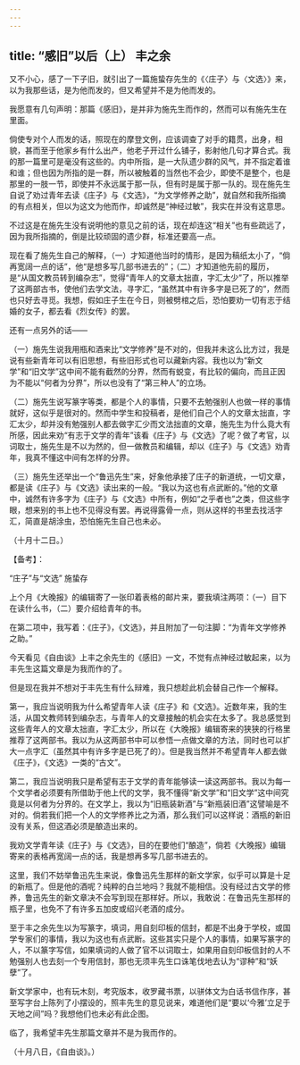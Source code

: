 ```yaml
---
---
---
```

title: “感旧”以后（上） 丰之余
---



又不小心，感了一下子旧，就引出了一篇施蛰存先生的《〈庄子〉与〈文选〉》来，以为我那些话，是为他而发的，但又希望并不是为他而发的。

我愿意有几句声明：那篇《感旧》，是并非为施先生而作的，然而可以有施先生在里面。

倘使专对个人而发的话，照现在的摩登文例，应该调查了对手的籍贯，出身，相貌，甚而至于他家乡有什么出产，他老子开过什么铺子，影射他几句才算合式。我的那一篇里可是毫没有这些的。内中所指，是一大队遗少群的风气，并不指定着谁和谁；但也因为所指的是一群，所以被触着的当然也不会少，即使不是整个，也是那里的一肢一节，即使并不永远属于那一队，但有时是属于那一队的。现在施先生自说了劝过青年去读《庄子》与《文选》，“为文学修养之助”，就自然和我所指摘的有点相关，但以为这文为他而作，却诚然是“神经过敏”，我实在并没有这意思。

不过这是在施先生没有说明他的意见之前的话，现在却连这“相关”也有些疏远了，因为我所指摘的，倒是比较顽固的遗少群，标准还要高一点。

现在看了施先生自己的解释，（一）才知道他当时的情形，是因为稿纸太小了，“倘再宽阔一点的话”，他“是想多写几部书进去的”；（二）才知道他先前的履历，是“从国文教员转到编杂志”，觉得“青年人的文章太拙直，字汇太少”了，所以推举了这两部古书，使他们去学文法，寻字汇，“虽然其中有许多字是已死了的”，然而也只好去寻觅。我想，假如庄子生在今日，则被劈棺之后，恐怕要劝一切有志于结婚的女子，都去看《烈女传》的罢。

还有一点另外的话——

（一）施先生说我用瓶和酒来比“文学修养”是不对的，但我并未这么比方过，我是说有些新青年可以有旧思想，有些旧形式也可以藏新内容。我也以为“新文学”和“旧文学”这中间不能有截然的分界，然而有蜕变，有比较的偏向，而且正因为不能以“何者为分界”，所以也没有了“第三种人”的立场。

（二）施先生说写篆字等类，都是个人的事情，只要不去勉强别人也做一样的事情就好，这似乎是很对的。然而中学生和投稿者，是他们自己个人的文章太拙直，字汇太少，却并没有勉强别人都去做字汇少而文法拙直的文章，施先生为什么竟大有所感，因此来劝“有志于文学的青年”该看《庄子》与《文选》了呢？做了考官，以词取士，施先生是不以为然的，但一做教员和编辑，却以《庄子》与《文选》劝青年，我真不懂这中间有怎样的分界。

（三）施先生还举出一个“鲁迅先生”来，好象他承接了庄子的新道统，一切文章，都是读《庄子》与《文选》读出来的一般。“我以为这也有点武断的。”他的文章中，诚然有许多字为《庄子》与《文选》中所有，例如“之乎者也”之类，但这些字眼，想来别的书上也不见得没有罢。再说得露骨一点，则从这样的书里去找活字汇，简直是胡涂虫，恐怕施先生自己也未必。

（十月十二日。）

【备考】：

“庄子”与“文选” 施蛰存

上个月《大晚报》的编辑寄了一张印着表格的邮片来，要我填注两项：（一）目下在读什么书，（二）要介绍给青年的书。

在第二项中，我写着：《庄子》，《文选》，并且附加了一句注脚：“为青年文学修养之助。”

今天看见《自由谈》上丰之余先生的《感旧》一文，不觉有点神经过敏起来，以为丰先生这篇文章是为我而作的了。

但是现在我并不想对于丰先生有什么辩难，我只想趁此机会替自己作一个解释。

第一，我应当说明我为什么希望青年人读《庄子》和《文选》。近数年来，我的生活，从国文教师转到编杂志，与青年人的文章接触的机会实在太多了。我总感觉到这些青年人的文章太拙直，字汇太少，所以在《大晚报》编辑寄来的狭狭的行格里推荐了这两部书。我以为从这两部书中可以参悟一点做文章的方法，同时也可以扩大一点字汇（虽然其中有许多字是已死了的）。但是我当然并不希望青年人都去做《庄子》，《文选》一类的“古文”。

第二，我应当说明我只是希望有志于文学的青年能够读一读这两部书。我以为每一个文学者必须要有所借助于他上代的文学，我不懂得“新文学”和“旧文学”这中间究竟是以何者为分界的。在文学上，我以为“旧瓶装新酒”与“新瓶装旧酒”这譬喻是不对的。倘若我们把一个人的文学修养比之为酒，那么我们可以这样说：酒瓶的新旧没有关系，但这酒必须是酿造出来的。

我劝文学青年读《庄子》与《文选》，目的在要他们“酿造”，倘若《大晚报》编辑寄来的表格再宽阔一点的话，我是想再多写几部书进去的。

这里，我们不妨举鲁迅先生来说，像鲁迅先生那样的新文学家，似乎可以算是十足的新瓶了。但是他的酒呢？纯粹的白兰地吗？我就不能相信。没有经过古文学的修养，鲁迅先生的新文章决不会写到现在那样好。所以，我敢说：在鲁迅先生那样的瓶子里，也免不了有许多五加皮或绍兴老酒的成分。

至于丰之余先生以为写篆字，填词，用自刻印板的信封，都是不出身于学校，或国学专家们的事情，我以为这也有点武断。这些其实只是个人的事情，如果写篆字的人，不以篆字写信，如果填词的人做了官不以词取士，如果用自刻印板信封的人不勉强别人也去刻一个专用信封，那也无须丰先生口诛笔伐地去认为“谬种”和“妖孽”了。

新文学家中，也有玩木刻，考究版本，收罗藏书票，以骈体文为白话书信作序，甚至写字台上陈列了小摆设的，照丰先生的意见说来，难道他们是“要以‘今雅’立足于天地之间”吗？我想他们也未必有此企图。

临了，我希望丰先生那篇文章并不是为我而作的。

（十月八日，《自由谈》。）